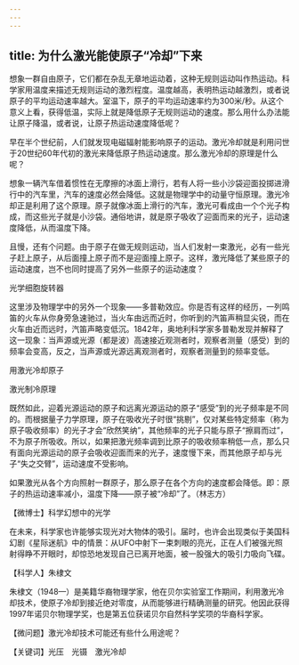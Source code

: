 ```yaml
---
---
---
```

title: 为什么激光能使原子“冷却”下来
---




想象一群自由原子，它们都在杂乱无章地运动着，这种无规则运动叫作热运动。科学家用温度来描述无规则运动的激烈程度。温度越高，表明热运动越激烈，或者说原子的平均运动速率越大。室温下，原子的平均运动速率约为300米/秒。从这个意义上看，获得低温，实际上就是降低原子无规则运动的速度。那么用什么办法能让原子降温，或者说，让原子热运动速度降低呢？

早在半个世纪前，人们就发现电磁辐射能影响原子的运动。激光冷却就是利用问世于20世纪60年代初的激光来降低原子热运动速度。那么激光冷却的原理是什么呢？

想象一辆汽车借着惯性在无摩擦的冰面上滑行，若有人将一些小沙袋迎面投掷进滑行中的汽车里，汽车的速度必然会降低。这就是物理学中的动量守恒原理。激光冷却正是利用了这个原理。原子就像冰面上滑行的汽车，激光可看成由一个个光子构成，而这些光子就是小沙袋。通俗地讲，就是原子吸收了迎面而来的光子，运动速度降低，从而温度下降。

且慢，还有个问题。由于原子在做无规则运动，当人们发射一束激光，必有一些光子赶上原子，从后面撞上原子而不是迎面撞上原子。这样，激光降低了某些原子的运动速度，岂不也同时提高了另外一些原子的运动速度？

光学细胞旋转器



这里涉及物理学中的另外一个现象——多普勒效应。你是否有这样的经历，一列鸣笛的火车从你身旁急速驰过，当火车由远而近时，你听到的汽笛声稍显尖锐，而在火车由近而远时，汽笛声略变低沉。1842年，奥地利科学家多普勒发现并解释了这一现象：当声源或光源（都是波）高速接近观测者时，观察者测量（感受）到的频率会变高，反之，当声源或光源远离观测者时，观察者测量到的频率变低。

用激光冷却原子



激光制冷原理



既然如此，迎着光源运动的原子和远离光源运动的原子“感受”到的光子频率是不同的。而根据量子力学原理，原子在吸收光子时很“挑剔”，仅对某些特定频率（称为原子吸收频率）的光子才会“欣然笑纳”，其他频率的光子只能与原子“擦肩而过”，不为原子所吸收。所以，如果把激光频率调到比原子的吸收频率稍低一点，那么只有面向光源运动的原子会吸收迎面而来的光子，速度慢下来，而其他原子却与光子“失之交臂”，运动速度不受影响。

如果激光从各个方向照射一群原子，那么原子在各个方向的速度都会降低。即：原子的热运动速率减小，温度下降——原子被“冷却”了。（林志方）





【微博士】科学幻想中的光学

在未来，科学家也许能够实现光对大物体的吸引。届时，也许会出现类似于美国科幻剧《星际迷航》中的情景：从UFO中射下一束刺眼的亮光，正在人们被强光照射得睁不开眼时，却惊恐地发现自己已离开地面，被一股强大的吸引力吸向飞碟。

【科学人】朱棣文



朱棣文（1948—）是美籍华裔物理学家，他在贝尔实验室工作期间，利用激光冷却技术，使原子冷却到接近绝对零度，从而能够进行精确测量的研究。他因此获得1997年诺贝尔物理学奖，也是第五位获诺贝尔自然科学奖项的华裔科学家。

【微问题】激光冷却技术可能还有些什么用途呢？

【关键词】光压　光镊　激光冷却